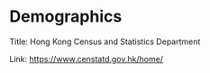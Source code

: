 # Demographics

Title: Hong Kong Census and Statistics Department

Link: <https://www.censtatd.gov.hk/home/>
